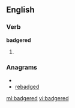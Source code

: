 ==English==

===Verb===
'''badgered'''

# {{past of|[[badger]]}}

===Anagrams===
* {{alphagram|abddeegr}}
* [[rebadged#English|rebadged]]


[[ml:badgered]]
[[vi:badgered]]